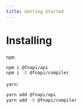 ```yaml
---
title: Getting Started
---
```


# Installing

`npm`:

```sh
npm i @fnapi/api
npm i -D @fnapi/compiler
```

`yarn`:

```sh
yarn add @fnapi/api
yarn add -D @fnapi/compiler
```
